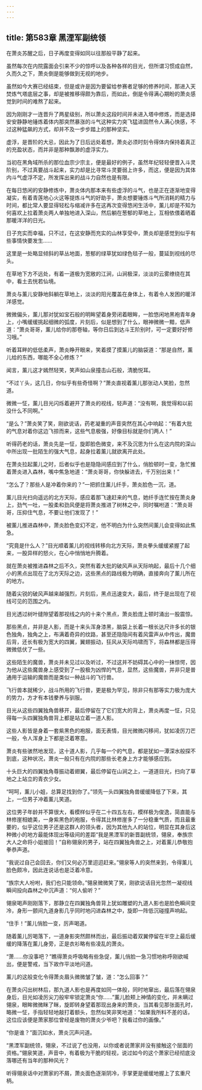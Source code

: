 ```yaml
---
---
---
```

title: 第583章 黑湮军副统领
---



在萧炎苏醒之后，日子再度变得如同以往那般平静了起来。

虽然每次在内院露面会引来不少的惊呼以及各种各样的目光，但所谓习惯成自然，久而久之下，萧炎倒是能够做到无视的地步。

虽然如今大赛已经结束，但是或许是因为要留给参赛者足够的修养时间，那进入天焚炼气塔底层之事，却是被推移得颇为靠后，而如此，倒是令得满心期盼的萧炎感觉到时间的难熬了起来。

因为刚刚才一连晋升了两星级别，所以萧炎这段时间并未进入塔中修炼，而是选择安安静静地锤炼着体内那突然暴涨的斗气这种实力突飞猛进固然令人满心快感，不过这种猛飙的方式，却并不及一步步踏上的那种坚实。

虚浮，是晋阶的大忌，因此为了日后远处着想，萧炎必须时刻令得体内保持着真正的充盈状态，而并非是那种飘渺的虚浮实力。

当初在黑角域所杀的那位血宗少宗主，便是最好的例子，虽然年纪轻轻便晋入斗灵阶别，不过真要战斗起来，实力却是比寻常斗灵要弱上许多，而这，便是因为其体内斗气虚浮不定，所发挥出来的战斗力自然也是有限。

在每日悠闲的安静修炼中，萧炎体内那本来有些虚浮的斗气，也是正在逐渐地变得凝实，有着青莲地心火这等提炼斗气的好助手，萧炎想要锤炼斗气所消耗的精力与时间，都比常人要显得轻松与缩减许多在这再次变得悠闲生活中，薰儿却是不知为何喜欢上拉着萧炎两人单独地进入深山，然后躺在葱郁的草地上，互相依偎着晒着那暖洋洋的日光。

日子充实而幸福，只不过，在这安静而充实的山林享受中，萧炎却是感觉到似乎有些事情快要发生……

这里是一处略显倾斜的草丛地面，葱郁的绿草犹如绿色毯子一般，蔓延到视线的尽头。

在草地下方不远处，有着一道极为宽敞的江涧，山涧极深，淡淡的云雾缭绕在其中，看土去恍若仙境。

萧炎与薰儿安静地斜躺在草地上，淡淡的阳光覆盖在身体上，有着令人发困的暖洋洋感觉。

微微偏头，薰儿那对犹如宝石般的明眸望着身旁闭着眼眸，一脸悠闲地黑袍青年身上，小嘴缓缓挑起细微的弧度，片刻后，似是想到了什么，眼神微微一黯，低声道：“萧炎哥哥，薰儿给你的那卷轴，等你日后到达斗王阶别时，可一定要好好修习哦。”

听着耳畔的低低柔声，萧炎睁开眼来，笑着摸了摸薰儿的脑袋道：“那是自然，薰儿给的东西，哪能不全心修炼？”

闻言，薰儿这才嫣然轻笑，笑声如山泉撞击山石般，清脆悦耳。

“不过丫头，这几日，你似乎有些奇怪啊？”萧炎直视着薰儿那张动人笑脸，忽然道。

微微一怔，薰儿目光闪烁着避开了萧炎的视线，轻声道：“没有啊，我觉得和以前没什么不同啊。”

“是么？”萧炎笑了笑，刚欲说话，药老凝重的声音突然在其心中响起：“有着大批的气息对着你这边飞掠而来，这些气息极强，好像目标就是你们两人！”

听得药老的话，萧炎先是一怔，旋即脸色微变，来不及沉思为什么在这内院的深山中所出现一批陌生的强大气息，起身拉着薰儿就欲离开此处。

在萧炎拉起薰儿之时，后者似乎也是隐隐间感应到了什么，俏脸顿时一变，急忙推着萧炎进入森林，嘴中焦急地道：“萧炎哥哥，你快躲进去，千万别出来！”

“怎么了？那些人是冲着你来的？”一把抓住薰儿纤手，萧炎脸色一沉，道。

薰儿目光扫向遥远的北方天际，感应着那飞速赶来的气息，她纤手连忙按在萧炎身上，劲气一吐，一股柔和劲风便是将萧炎推进了树林之中，同时嘱咐道：“萧炎哥哥，压抑住气息，不要让他们发现了！”

被薰儿推进森林中，萧炎脸色变幻不定，他不明白为什么突然间薰儿会变得如此焦急。

“究竟是什么人？”目光顺着薰儿的视线转移向北方天际，萧炎拳头缓缓紧握了起来，一股异样的怒火，在心中悄悄地升腾着。

就在萧炎被推进森林之后不久，突然有着大批的破风声从天际响起，最后十几个细小的黑点出现在了北方天际之边，这些黑点的路线极为明确，直接奔向了薰儿所在的地方。

随着尖锐的破风声越来越强烈，片刻后，黑点迅速变大，最后，终于是出现在了视线可见的范围之内。

目光透过树叶缝隙望着那视线之内的十来个黑点，萧炎脸庞上顿时涌出一股震惊。

那些黑点，并非是人影，而是十来头浑身漆黑，脑袋上长着一根长达尺许多长的银色独角，独角之上，布满着奇异的纹路，甚至还隐隐间有着风雷声从中传出，魔兽后背，还长有极为宽大的四翼，翼翅振动，狂风从天际呜啸而下，将森林都是压得微微低伏了一些。

这些陌生的魔兽，萧炎并未见过以及听过，不过这并不妨碍其心中的一抹惊愕，因为他从这些魔兽身上感受到了一股极为凶悍的气息，显然，这些魔兽，并非只是普通用于运输的魔兽而是类似一种战斗的飞行兽。

飞行兽本就稀少，战斗所用的飞行兽，更是极为罕见，除非只有那等实力极为庞大的势力，方才有本钱豢养与驯服。

目光从这些四翼独角兽移开，最后停留在了它们宽大的背上，萧炎再度一怔，只见得每一头四翼独角兽背上都是站立着一道人影。

这些人影皆是身着一套紫黑色的袍服，面无表情，目光微微闪移间，犹如凌厉刀芒一般，令人浑身上下都是泛着寒意。

萧炎有些骇然地发现，这十道人影，几乎每一个的气息，都是犹如一潭深水般探不到底，这种状况，萧炎一般只有在内院的那些长老身上方才能够感应到。

十头巨大的四翼独角尊振动着翅翼，最后停留在山涧之上，一道道目光，扫向了草地之上站立的青衣少女。

“呵呵，薰儿小姐，总算足找到你了。”领先一头四翼独角兽缓缓降低了下来，其上，一位男子冲着薰儿笑道。

这位男子年龄并不算很大，看模样似乎在二十四五左右，模样极为俊逸，简直能与林修崖相媲美，一身紫黑色的袍服，令得其比林修崖多了一分稳重气质，而且最重要的，似乎这位男子还是这群人的领头者，因为其他九人的站位，明显在其身后这种微小的地方最能体现出等级间的差距“我是黑湮军的新晋副统领，翎泉，奉族宗大人之命将小姐接回！”自称翎泉的男子，站在四翼独角兽之上，对着薰儿恭敬抱拳恭声道。

“我说过自己会回去，你们又何必万里迢迢赶来。”翎泉等人的突然来到，令得薰儿脸色颇冷，因此连说话也是泛着冷意。

“族宗大人吩咐，我们也只能领命。”翎泉微微笑了笑，刚欲说话目光忽然一凝视线瞬间投向森林之中沉声道：“何人偷听？”

翎泉喝声刚刚落下，那静立在四翼独角兽背上犹如雕塑的九道人影也是脸色瞬间变冷，身形一颤间九道身影几乎同时地闪进森林之中，旋即一阵低沉碰撞声响起。

“住手！”薰儿俏脸一变，厉声喝道。

随着薰儿厉喝落下，一道身影突然颇林而出，最后振动着双翼停留在半空上最后缓缓的降落在薰儿身旁，正是衣衫略有些凌乱的萧炎。

“萧……你没事吧？”瞧得萧炎呼吸略有些急促，薰儿俏脸一急习惯地称呼刚欲喊出，便是警戒，当下故作平淡地问道。

薰儿的这般变化令得萧炎眉头微微皱了皱，道：“怎么回事？”

在萧炎闪出树林后，那九道人影也是再度如同一体般，同时地窜出，最后落在翎泉身后，目光如凌厉尖刀般牢牢锁定萧炎“你……”薰儿脸颊上神情的变化，并未瞒过翎泉，眼眸微微眯了眯，旋即转身望着那现出身来的萧炎，当其看见那张面孔时，略微一怔，手指轻轻地敲打着额头，忽然似笑非笑地道：“如果我所料不差的话，这位应该便是萧家那位曾经是废物的萧炎少爷吧？我看过你的画像。”

“你是谁？”面沉如水，萧炎沉声问道。

“黑湮军副统领，翎泉，不过说了也没用，以你或者说萧家并没有接触这个层面的资格。”翎泉笑道，声音中，有着极为干脆的轻视，说过如今的这个萧家已经彻底没落哪还有当年的那种风光？

听得翎泉话中对萧家的不屑，萧炎面色逐渐阴冷，手掌更是缓缓地握上了玄重尺柄。
